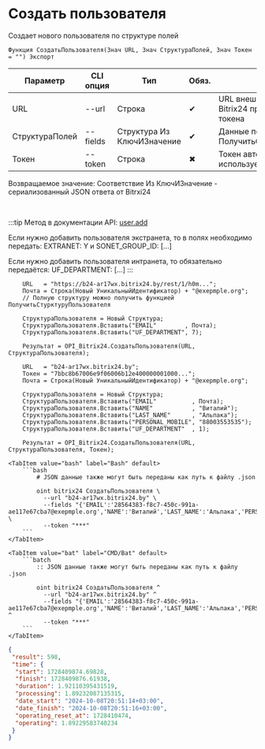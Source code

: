 ﻿---
sidebar_position: 3
---


# Создать пользователя
 Создает нового пользователя по структуре полей



`Функция СоздатьПользователя(Знач URL, Знач СтруктураПолей, Знач Токен = "") Экспорт`

  | Параметр | CLI опция | Тип | Обяз. | Назначение |
  |-|-|-|-|-|
  | URL | --url | Строка | &#x2714; | URL внешнего вебхука или адрес Bitrix24 при использовании токена |
  | СтруктураПолей | --fields | Структура Из КлючИЗначение | &#x2714; | Данные пользователя. См. ПолучитьСтурктуруПользователя |
  | Токен | --token | Строка | &#x2716; | Токен авторизации, если используется не вебхук |

  
  Возвращаемое значение:   Соответствие Из КлючИЗначение - сериализованный JSON ответа от Bitrxi24

<br/>

:::tip
Метод в документации API: [user.add](https://dev.1c-bitrix.ru/rest_help/users/user_add.php)

Если нужно добавить пользователя экстранета, то в полях необходимо передать: EXTRANET: Y и SONET_GROUP_ID: [...]

Если нужно добавить пользователя интранета, то обязательно передаётся: UF_DEPARTMENT: [...]
:::
<br/>



```bsl title="Пример использования для 1С:Предприятие/OneScript"
    URL   = "https://b24-ar17wx.bitrix24.by/rest/1/h0m...";
    Почта = Строка(Новый УникальныйИдентификатор) + "@exepmple.org";
    // Полную структуру можно получить функцией ПолучитьСтурктуруПользователя

    СтруктураПользователя = Новый Структура;
    СтруктураПользователя.Вставить("EMAIL"        , Почта);
    СтруктураПользователя.Вставить("UF_DEPARTMENT", 7);

    Результат = OPI_Bitrix24.СоздатьПользователя(URL, СтруктураПользователя);

    URL   = "b24-ar17wx.bitrix24.by";
    Токен = "7bbc8b67006e9f06006b12e400000001000...";
    Почта = Строка(Новый УникальныйИдентификатор) + "@exepmple.org";

    СтруктураПользователя = Новый Структура;
    СтруктураПользователя.Вставить("EMAIL"          , Почта);
    СтруктураПользователя.Вставить("NAME"           , "Виталий");
    СтруктураПользователя.Вставить("LAST_NAME"      , "Альпака");
    СтруктураПользователя.Вставить("PERSONAL_MOBILE", "88003553535");
    СтруктураПользователя.Вставить("UF_DEPARTMENT"  , 1);

    Результат = OPI_Bitrix24.СоздатьПользователя(URL, СтруктураПользователя, Токен);
```
    

 <Tabs>
  
    <TabItem value="bash" label="Bash" default>
        ```bash
            # JSON данные также могут быть переданы как путь к файлу .json
            
            oint bitrix24 СоздатьПользователя \
              --url "b24-ar17wx.bitrix24.by" \
              --fields "{'EMAIL':'28564383-f8c7-450c-991a-ae117e67cba7@exepmple.org','NAME':'Виталий','LAST_NAME':'Альпака','PERSONAL_MOBILE':'88003553535','UF_DEPARTMENT':1}" \
              --token "***"
        ```
    </TabItem>
  
    <TabItem value="bat" label="CMD/Bat" default>
        ```batch
            :: JSON данные также могут быть переданы как путь к файлу .json
            
            oint bitrix24 СоздатьПользователя ^
              --url "b24-ar17wx.bitrix24.by" ^
              --fields "{'EMAIL':'28564383-f8c7-450c-991a-ae117e67cba7@exepmple.org','NAME':'Виталий','LAST_NAME':'Альпака','PERSONAL_MOBILE':'88003553535','UF_DEPARTMENT':1}" ^
              --token "***"
        ```
    </TabItem>
</Tabs>


```json title="Результат"
{
 "result": 598,
 "time": {
  "start": 1728409874.69828,
  "finish": 1728409876.61938,
  "duration": 1.92110395431519,
  "processing": 1.89232087135315,
  "date_start": "2024-10-08T20:51:14+03:00",
  "date_finish": "2024-10-08T20:51:16+03:00",
  "operating_reset_at": 1728410474,
  "operating": 1.89229583740234
 }
}
```
